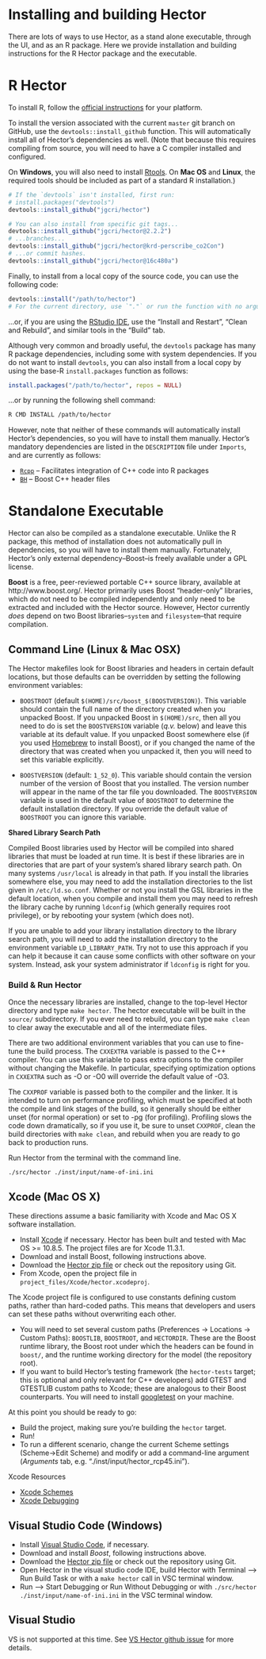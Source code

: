 # Installing and building Hector

There are lots of ways to use Hector, as a stand alone executable, through the UI, and as an R package. Here we provide installation and building instructions for the R Hector package and the executable. 

# R Hector 

To install R, follow the [official instructions](https://cloud.r-project.org/) for your platform.

To install the version associated with the current `master` git branch on GitHub, use the `devtools::install_github` function.
This will automatically install all of Hector's dependencies as well.
(Note that because this requires compiling from source, you will need to have a C compiler installed and configured.

On **Windows**, you will also need to install [Rtools](https://cloud.r-project.org/bin/windows/Rtools/).
On **Mac OS** and **Linux**, the required tools should be included as part of a standard R installation.)

```r
# If the `devtools` isn't installed, first run:
# install.packages("devtools")
devtools::install_github("jgcri/hector")

# You can also install from specific git tags...
devtools::install_github("jgcri/hector@2.2.2")
# ...branches...
devtools::install_github("jgcri/hector@krd-perscribe_co2Con")
# ...or commit hashes.
devtools::install_github("jgcri/hector@16c480a")
```

Finally, to install from a local copy of the source code, you can use the following code:

```r
devtools::install("/path/to/hector")
# For the current directory, use `"."` or run the function with no arguments.
```

...or, if you are using the [RStudio IDE](https://www.rstudio.com/products/rstudio/), use the "Install and Restart", "Clean and Rebuild", and similar tools in the "Build" tab.

Although very common and broadly useful, the `devtools` package has many R package dependencies, including some with system dependencies.
If you do not want to install `devtools`, you can also install from a local copy by using the base-R `install.packages` function as follows:

```r
install.packages("/path/to/hector", repos = NULL)
```

...or by running the following shell command:

```sh
R CMD INSTALL /path/to/hector
```

However, note that neither of these commands will automatically install Hector's dependencies, so you will have to install them manually.
Hector's mandatory dependencies are listed in the `DESCRIPTION` file under `Imports`, and are currently as follows:

- [`Rcpp`](http://www.rcpp.org/) -- Facilitates integration of C++ code into R packages
- [`BH`](https://cran.r-project.org/web/packages/BH/index.html) -- Boost C++ header files


# Standalone Executable

Hector can also be compiled as a standalone executable.
Unlike the R package, this method of installation does not automatically pull in dependencies, so you will have to install them manually.
Fortunately, Hector's only external dependency--Boost--is freely available under a GPL license.

**Boost** is a free, peer-reviewed portable C++ source library, available at http://www.boost.org/.
Hector primarily uses Boost "header-only" libraries, which do not need to be compiled independently and only need to be extracted and included with the Hector source.
However, Hector currently _does_ depend on two Boost libraries--`system` and `filesystem`--that require compilation. 

## Command Line (Linux & Mac OSX)

The Hector makefiles look for Boost libraries and headers in certain default
locations, but those defaults can be overridden by setting the
following environment variables:

* `BOOSTROOT` (default `$(HOME)/src/boost_$(BOOSTVERSION)`).
This variable should contain the full name of the directory created
when you unpacked Boost. If you unpacked Boost in `$(HOME)/src`, then
all you need to do is set the `BOOSTVERSION` variable (*q.v.* below) and leave this variable
at its default value. If you unpacked Boost somewhere else (if you used [Homebrew](https://brew.sh/) to install Boost), or if you changed the name
of the directory that was created when you unpacked it, then you will
need to set this variable explicitly. 

* `BOOSTVERSION` (default: `1_52_0`). This variable should contain the
version number of the version of Boost that you installed.  The
version number will appear in the name of the tar file you
downloaded. The `BOOSTVERSION` variable is used in the default value of `BOOSTROOT` to determine the default installation
directory. If you override the default value of `BOOSTROOT` you can ignore this variable.

**Shared Library Search Path**

Compiled Boost libraries used by Hector will be
compiled into shared libraries that must be loaded at run time. It is
best if these libraries are in directories that are part of your
system's shared library search path. On many systems `/usr/local` is
already in that path. If you install the libraries somewhere else,
you may need to add the installation directories to the list given in
`/etc/ld.so.conf`. Whether or not you install the GSL libraries in the default location, when you compile and install them 
you may need to refresh the library cache by running
`ldconfig` (which generally requires root privilege), or by rebooting your system 
(which does not).

If you are unable to add your library installation directory to the
library search path, you will need to add the installation directory
to the environment variable `LD_LIBRARY_PATH`.  Try not to use this approach if you 
can help it because it can cause some conflicts with other software on your system.
Instead, ask your system administrator if `ldconfig` is right for you.

### Build & Run Hector 

Once the necessary libraries are installed, change to the top-level
Hector directory and type `make hector`. The hector executable will
be built in the `source/` subdirectory. If you ever need to rebuild,
you can type `make clean` to clear away the executable and all of the
intermediate files.

There are two additional environment variables that you can use to
fine-tune the build process. The `CXXEXTRA` variable is passed to the
C++ compiler. You can use this variable to pass extra options to the
compiler without changing the Makefile. In particular, specifying
optimization options in `CXXEXTRA` such as -O or -O0 will override the
default value of -O3.

The `CXXPROF` variable is passed both to the compiler and the linker.
It is intended to turn on performance profiling, which must be
specified at both the compile and link stages of the build, so it
generally should be either unset (for normal operation) or set to -pg
(for profiling). Profiling slows the code down dramatically, so if you use it, be
sure to unset `CXXPROF`, clean the build directories with `make clean`, 
and rebuild when you are ready to go back to
production runs.


Run Hector from the terminal with the command line. 

```
./src/hector ./inst/input/name-of-ini.ini
```

## Xcode (Mac OS X)

These directions assume a basic familiarity with Xcode and Mac OS X software installation.

* Install [Xcode](https://developer.apple.com/xcode/downloads/) if necessary. Hector has been built and tested with Mac OS >= 10.8.5. The project files are for Xcode 11.3.1.
* Download and install Boost, following instructions above.
* Download the [Hector zip file](https://github.com/JGCRI/hector/archive/master.zip) or check out the repository using Git.
* From Xcode, open the project file in `project_files/Xcode/hector.xcodeproj`.

The Xcode project file is configured to use constants defining custom paths, rather than hard-coded paths.
This means that developers and users can set these paths without overwriting each other.

* You will need to set several custom paths (Preferences -> Locations -> Custom Paths): `BOOSTLIB`, `BOOSTROOT`, and `HECTORDIR`. These are the Boost runtime library, the Boost root under which the headers can be found in `boost/`, and the runtime working directory for the model (the repository root).
* If you want to build Hector's testing framework (the `hector-tests` target; this is optional and only relevant for C++ developers) add GTEST and GTESTLIB custom paths to Xcode; these are analogous to their Boost counterparts. You will need to install [googletest](https://github.com/google/googletest) on your machine.


At this point you should be ready to go:

* Build the project, making sure you're building the `hector` target.
* Run!
* To run a different scenario, change the current Scheme settings (Scheme->Edit Scheme) and modify or add a command-line argument (*Arguments* tab, e.g. "./inst/input/hector_rcp45.ini").

Xcode Resources 

* [Xcode Schemes](https://developer.apple.com/library/archive/documentation/ToolsLanguages/Conceptual/Xcode_Overview/ManagingSchemes.html)
* [Xcode Debugging](https://developer.apple.com/library/archive/documentation/DeveloperTools/Conceptual/debugging_with_xcode/chapters/debugging_tools.html)


## Visual Studio Code (Windows)

* Install [Visual Studio Code](https://code.visualstudio.com/download), if necessary.
* Download and install *Boost*, following instructions above.
* Download the [Hector zip file](https://github.com/JGCRI/hector/archive/master.zip) or check out the repository using Git.
* Open Hector in the visual studio code IDE, build Hector with Terminal --> Run Build Task or with a `make hector` call in VSC terminal window. 
* Run --> Start Debugging or Run Without Debugging or with `./src/hector ./inst/input/name-of-ini.ini` in the VSC terminal window. 


## Visual Studio

VS is not supported at this time. See [VS Hector github issue](https://github.com/JGCRI/hector/issues/415) for more details. 
